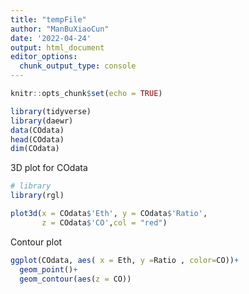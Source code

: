 ```yaml
---
title: "tempFile"
author: "ManBuXiaoCun"
date: '2022-04-24'
output: html_document
editor_options: 
  chunk_output_type: console
---
```


```r
knitr::opts_chunk$set(echo = TRUE)
```

```r
library(tidyverse)
library(daewr)
data(COdata)
head(COdata)
dim(COdata)
```

3D plot for COdata
```r
# library
library(rgl)

plot3d(x = COdata$'Eth', y = COdata$'Ratio',
       z = COdata$'CO',col = "red")  
```

Contour plot
```r

ggplot(COdata, aes( x = Eth, y =Ratio , color=CO))+
  geom_point()+
  geom_contour(aes(z = CO))
```

